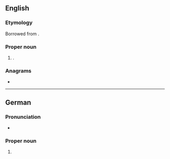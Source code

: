 ==English==

===Etymology===
Borrowed from {{bor|en|de|Ahaus}}.

===Proper noun===
{{en-proper noun}}

# {{place|en|town|s/North Rhine-Westphalia|c/Germany}}.

===Anagrams===
* {{anagrams|en|a=aahsu|Hausa}}

----

==German==
{{wikipedia}}
{{wikipedia|lang=de}}

===Pronunciation===
* {{audio|de|De-Ahaus.ogg|Audio}}

===Proper noun===
{{de-proper noun|toponym}}

# {{place|de|town|s/North Rhine-Westphalia|c/Germany|t1=Ahaus}}